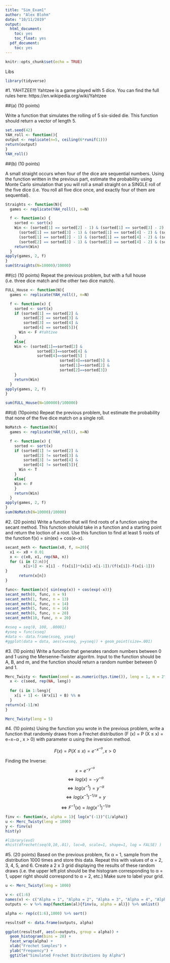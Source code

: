 ```yaml
---
title: "Sim_Exam1"
author: "Alex Blohm"
date: "10/11/2019"
output:
  html_document:
    toc: yes
    toc_float: yes
  pdf_document:
    toc: yes
---
```


```r
knitr::opts_chunk$set(echo = TRUE)
```

Libs
```r
library(tidyverse)
```


#1. YAHTZEE!!!
Yahtzee is a game played with 5 dice. You can find the full rules here: https://en.wikipedia.org/wiki/Yahtzee

##(a) (10 points) 

Write a function that simulates the rolling of 5 six-sided die. This function should return a vector of length 5.
```r

set.seed(42)
YAH_roll <- function(){
output <- replicate(n=5, ceiling(6*runif(1)))
return(output)
}
YAH_roll()

```


##(b) (10 points) 

A small straight occurs when four of the dice are sequential numbers. Using the function written in the previous part, estimate the probability using Monte Carlo simulation that you will roll a small straight on a SINGLE roll of the five dice (i.e. You roll all five dice once, and exactly four of them are sequential).
```r
Straights <- function(N){
  games <- replicate(YAH_roll(), n=N)

  f <- function(x) {
    sorted <- sort(x)
    Win <- (sorted[1] == sorted[2] - 1) & (sorted[1] == sorted[3] - 2) & (sorted[1] == sorted[4] -3) |     
      (sorted[1] == sorted[3] - 1) & (sorted[1] == sorted[4] - 2) & (sorted[1] == sorted[5] -3) |
      (sorted[1] == sorted[2] - 1) & (sorted[1] == sorted[4] - 2) & (sorted[1] == sorted[5] -3) |
      (sorted[2] == sorted[3] - 1) & (sorted[2] == sorted[4] - 2) & (sorted[2] == sorted[5] -3)
    return(Win)
  }
apply(games, 2, f)
}
sum(Straights(N=10000)/10000)
```


##(c) (10 points) 
Repeat the previous problem, but with a full house (i.e. three dice match and the other two dice match).
```r
FULL_House <- function(N){
  games <- replicate(YAH_roll(), n=N)

  f <- function(x) {
    sorted <- sort(x)
    if (sorted[1] == sorted[2] & 
        sorted[2] == sorted[3] & 
        sorted[3] == sorted[4] & 
        sorted[4] == sorted[5]){
      Win <- F #Yahtzee
    }
    else{
    Win <- (sorted[1]==sorted[2] & 
              sorted[3]==sorted[4] & 
              sorted[4]==sorted[5] | 
                        sorted[4]==sorted[5] & 
                        sorted[1]==sorted[2] & 
                        sorted[2]==sorted[3])
    }
    return(Win)
  }
apply(games, 2, f)
}

sum(FULL_House(N=100000)/100000)

```

##(d) (10points)
Repeat the previous problem, but estimate the probability that none of the five dice match on a single roll.
```r
NoMatch <- function(N){
  games <- replicate(YAH_roll(), n=N)

  f <- function(x) {
    sorted <- sort(x)
    if (sorted[1] != sorted[2] & 
        sorted[2] != sorted[3] & 
        sorted[3] != sorted[4] & 
        sorted[4] != sorted[5]){
      Win <- T 
    }
    else{
    Win <- F
    }
    return(Win)
  }
apply(games, 2, f)
}
sum(NoMatch(N=10000)/10000)

```

#2. (20 points) 
Write a function that will find roots of a function using the secant method. This function sholuld take in a function and a starting point and return the loction of a root. Use this function to find at least 5 roots of the function f(x) = sin(ex) + cos(e−x).
```r
secant_meth <- function(x0, f, n=20){
  x1 <- x0 + 0.01
  x <- c(x0, x1, rep(NA, n))  
  for (i in (2:n)){
        x[i+1] <- x[i] - f(x[i])*(x[i]-x[i-1])/(f(x[i])-f(x[i-1]))
}
      return(x[n])
}

func<- function(x){ sin(exp(x)) + cos(exp(-x))}
secant_meth(0, func, n = 9)
secant_meth(1, func, n = 13)
secant_meth(4, func, n = 14)
secant_meth(5, func, n = 16)
secant_meth(6, func, n = 20)
secant_meth(10, func, n = 20)

#xseq = seq(0, 100, .00001)
#yseq = func(xseq)
#data <- data.frame(xseq, yseq)
#ggplot(data = data, aes(x=xseq, y=yseq)) + geom_point(size=.001)

```


#3. (10 points) 
Write a function that generates random numbers between 0 and 1 using the Mersenne-Twister algoritm. Input to the function should be A, B, and m, and the function should return a random number between 0 and 1.
```r

Merc_Twisty <- function(seed = as.numeric(Sys.time()), leng = 1, m = 2^32, A = 1664525, B = 1013904223){
  x <- c(seed, rep(NA, leng))
   
  for (i in 1:leng){
    x[i + 1] <- (A*x[i] + B) %% m
  }
return(x[-1]/m)
}

Merc_Twisty(leng = 5)
```


#4. (10 points) 
Using the function you wrote in the previous problem, write a function that randomly draws from a Frechet distribution (F (x) = P (X ≤ x) = e−x−α , x > 0) with parameter α using the inversion method.

$$F(x) = P(X \leq x) = e^{-x^{-\alpha}}, x > 0 $$

Finding the Inverse:
$$x = e^{-y^{-\alpha}} $$
$$\iff log(x) = -y^{-\alpha} $$
$$\iff log(x^{-1}) = y^{-\alpha}$$
$$\iff log(x^{-1})^{-1/\alpha} = y $$

$$\iff F^{-1}(x) = log(x^{-1})^{-1/\alpha}$$

```r
finv <- function(x, alpha = 1){ log(x^(-1))^(1/alpha)}
u <- Merc_Twisty(leng = 1000)
y <- finv(u)
hist(y)

#library(evd)
#hist(dfrechet(seq(0,10,.01), loc=0, scale=1, shape=1, log = FALSE) )
```


#5. (20 points) 
Based on the previous problem, fix α = 1, sample from the distribution 1000 times and store this data. Repeat this with values of α = 2, 3, 4, 5, and 6. Create a 2 x 3 grid displaying the results of these random draws (i.e. the upper left plot should be the histogram corresponding to α = 1, upper right should correspond to α = 2, etc.) Make sure to label your grid.
```r
u <- Merc_Twisty(leng = 1000)

v <- c(1:6)
names(v) <- c("Alpha = 1", "Alpha = 2", "Alpha = 3", "Alpha = 4", "Alpha = 5", "Alpha = 6")
outputs <- v %>% map(function(al){finv(u, alpha = al)}) %>% unlist()

alpha <- rep(c(1:6),1000) %>% sort()

resultsdf <- data.frame(outputs, alpha)

ggplot(resultsdf, aes(x=outputs, group = alpha)) + 
  geom_histogram(bins = 20) + 
  facet_wrap(alpha) + 
  xlab("Frechet Samples") + 
  ylab("Frequency") + 
  ggtitle("Simulated Frechet Distributions by Alpha")
```














